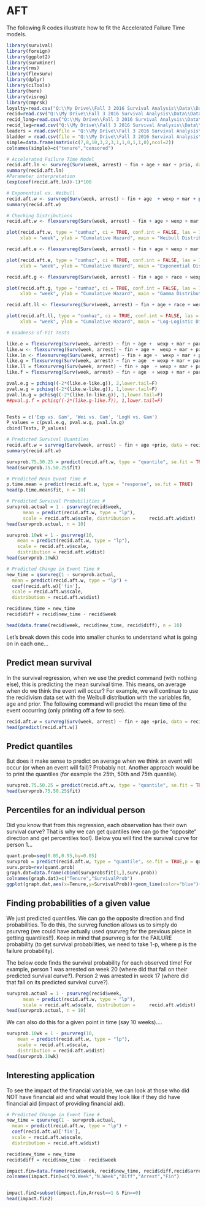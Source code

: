 # AFT

The following R codes illustrate how to fit the Accelerated Failure Time models.

```r
library(survival)
library(foreign)
library(ggplot2)
library(survminer)
library(rms)
library(flexsurv)
library(dplyr)
library(ciTools)
library(here)
library(visreg)
library(cmprsk)
loyalty=read.csv("Q:\\My Drive\\Fall 3 2016 Survival Analysis\\Data\\Data_R\\loyalty.csv",header=T)
recid=read.csv("Q:\\My Drive\\Fall 3 2016 Survival Analysis\\Data\\Data_R\\recid.csv",header=T)
recid_long=read.csv("Q:\\My Drive\\Fall 3 2016 Survival Analysis\\Data\\Data_R\\recid_long.csv",header=T)
recid_lag=read.csv("Q:\\My Drive\\Fall 3 2016 Survival Analysis\\Data\\Data_R\\recid_lag.csv",header=T)
leaders = read.csv(file = "Q:\\My Drive\\Fall 3 2016 Survival Analysis\\Data\\Data_R\\leaders.csv", header = TRUE)
bladder = read.csv(file = "Q:\\My Drive\\Fall 3 2016 Survival Analysis\\Data\\Data_R\\bladder.csv", header = TRUE)
simple=data.frame(matrix(c(7,8,10,3,2,3,1,1,0,1,1,0),ncol=2))
colnames(simple)=c("tenure","censored")

```


```r

# Accelerated Failure Time Model 
recid.aft.ln <- survreg(Surv(week, arrest) ~ fin + age + mar + prio, data = recid, dist = 'lognormal')
summary(recid.aft.ln)
#Parameter interpretation
(exp(coef(recid.aft.ln))-1)*100

# Exponential vs. Weibull 
recid.aft.w <- survreg(Surv(week, arrest) ~ fin + age  + wexp + mar + paro + prio, data = recid, dist = 'weibull')
summary(recid.aft.w)

# Checking Distributions 
recid.aft.w <- flexsurvreg(Surv(week, arrest) ~ fin + age + wexp + mar + paro + prio, data = recid, dist = "weibull")

plot(recid.aft.w, type = "cumhaz", ci = TRUE, conf.int = FALSE, las = 1, bty = "n",
     xlab = "week", ylab = "Cumulative Hazard", main = "Weibull Distribution")

recid.aft.e <- flexsurvreg(Surv(week, arrest) ~ fin + age + wexp + mar + paro + prio, data = recid, dist = "exp")

plot(recid.aft.e, type = "cumhaz", ci = TRUE, conf.int = FALSE, las = 1, bty = "n",
     xlab = "week", ylab = "Cumulative Hazard", main = "Exponential Distribution")

recid.aft.g <- flexsurvreg(Surv(week, arrest) ~ fin + age + race + wexp + mar + paro + prio, data = recid, dist = "gamma")

plot(recid.aft.g, type = "cumhaz", ci = TRUE, conf.int = FALSE, las = 1, bty = "n",
     xlab = "week", ylab = "Cumulative Hazard", main = "Gamma Distribution")

recid.aft.ll <- flexsurvreg(Surv(week, arrest) ~ fin + age + race + wexp + mar + paro + prio, data = recid, dist = "llogis")

plot(recid.aft.ll, type = "cumhaz", ci = TRUE, conf.int = FALSE, las = 1, bty = "n",
     xlab = "week", ylab = "Cumulative Hazard", main = "Log-Logistic Distribution")

# Goodness-of-Fit Tests 

like.e = flexsurvreg(Surv(week, arrest) ~ fin + age +  wexp + mar + paro + prio, data = recid, dist = "exp")$loglik
like.w <- flexsurvreg(Surv(week, arrest) ~ fin + age +  wexp + mar + paro + prio, data = recid, dist = "weibull")$loglik
like.ln <- flexsurvreg(Surv(week, arrest) ~ fin + age +  wexp + mar + paro + prio, data = recid, dist = "lnorm")$loglik
like.g = flexsurvreg(Surv(week, arrest) ~ fin + age  + wexp + mar + paro + prio, data = recid, dist = "gamma")$loglik
like.ll = flexsurvreg(Surv(week, arrest) ~ fin + age  + wexp + mar + paro + prio, data = recid, dist = "llogis")$loglik
like.f = flexsurvreg(Surv(week, arrest) ~ fin + age  + wexp + mar + paro + prio, data = recid, dist = "genf")$loglik

pval.e.g = pchisq((-2*(like.e-like.g)), 2,lower.tail=F)
pval.w.g = pchisq((-2*(like.w-like.g)), 1,lower.tail=F)
pval.ln.g = pchisq((-2*(like.ln-like.g)), 1,lower.tail=F)
##pval.g.f = pchisq((-2*(like.g-like.f)), 1,lower.tail=F)


Tests = c('Exp vs. Gam', 'Wei vs. Gam', 'LogN vs. Gam')
P_values = c(pval.e.g, pval.w.g, pval.ln.g)
cbind(Tests, P_values)

# Predicted Survival Quantiles 
recid.aft.w = survreg(Surv(week, arrest) ~ fin + age +prio, data = recid, dist = 'weibull')
summary(recid.aft.w)

survprob.75.50.25 = predict(recid.aft.w, type = "quantile", se.fit = TRUE,p = c(0.25, 0.5, 0.75))
head(survprob.75.50.25$fit)

# Predicted Mean Event Time #
p.time.mean = predict(recid.aft.w, type = "response", se.fit = TRUE)
head(p.time.mean$fit, n = 10)

# Predicted Survival Probabilities #
survprob.actual = 1 - psurvreg(recid$week,
      mean = predict(recid.aft.w, type = "lp"),
      scale = recid.aft.w$scale, distribution =     recid.aft.w$dist)
head(survprob.actual, n = 10)

survprob.10wk = 1 - psurvreg(10,
    mean = predict(recid.aft.w, type = "lp"),
    scale = recid.aft.w$scale,
    distribution = recid.aft.w$dist)
head(survprob.10wk)

# Predicted Change in Event Time #
new_time = qsurvreg(1 - survprob.actual,
  mean = predict(recid.aft.w, type = "lp") +
  coef(recid.aft.w)['fin'],
  scale = recid.aft.w$scale,
  distribution = recid.aft.w$dist)

recid$new_time = new_time
recid$diff = recid$new_time - recid$week

head(data.frame(recid$week, recid$new_time, recid$diff), n = 10)


```

Let's break down this code into smaller chunks to understand what is going on in each one...

## Predict mean survival
In the survival regression, when we use the predict command (with nothing else), this is predicting the mean survival time.  This means, on average when do we think the event will occur?  For example, we will continue to use the recidivism data set with the Weibull distribution with the variables fin, age and prior.  The following command will predict the mean time of the event occurring (only printing off a few to see).
```r

recid.aft.w = survreg(Surv(week, arrest) ~ fin + age +prio, data = recid, dist = 'weibull')
head(predict(recid.aft.w))

```

## Predict quantiles
But does it make sense to predict on average when we think an event will occur (or when an event will fail)? Probably not.  Another approach would be to print the quantiles (for example the 25th, 50th and 75th quantile).

```r

survprob.75.50.25 = predict(recid.aft.w, type = "quantile", se.fit = TRUE,p = c(0.25, 0.5, 0.75))
head(survprob.75.50.25$fit)
```

## Percentiles for an individual person
Did you know that from this regression, each observation has their own survival curve?  That is why we can get quantiles (we can go the "opposite" direction and get percentiles too!).  Below you will find the survival curve for person 1...

```r

quant.prob=seq(0.05,0.95,by=0.05)
survprob = predict(recid.aft.w, type = "quantile", se.fit = TRUE,p = quant.prob)
surv.prob=rev(quant.prob)
graph.dat=data.frame(cbind(survprob$fit[1,],surv.prob))
colnames(graph.dat)=c("Tenure","SurvivalProb")
ggplot(graph.dat,aes(x=Tenure,y=SurvivalProb))+geom_line(color="blue")+labs(title="Survival Curve for Person 1",x="Tenure",y="Survival Probability")


```

## Finding probabilities of a given value

We just predicted quantiles.  We can go the opposite direction and find probabilities.  To do this, the survreg function allows us to simply do psurvreg (we could have actually used qsurvreg for the previous piece in getting quantiles!!).  Keep in mind that psurvreg is for the FAILURE probability (to get survival probabilities, we need to take 1-p, where p is the failure probability).

The below code finds the survival probability for each observed time!  For example, person 1 was arrested on week 20 (where did that fall on their predicted survival curve?). Person 2 was arrested in week 17 (where did that fall on its predicted survival curve?).

```r
survprob.actual = 1 - psurvreg(recid$week,
      mean = predict(recid.aft.w, type = "lp"),
      scale = recid.aft.w$scale, distribution =     recid.aft.w$dist)
head(survprob.actual, n = 10)


```

We can also do this for a given point in time (say 10 weeks)....

```r
survprob.10wk = 1 - psurvreg(10,
    mean = predict(recid.aft.w, type = "lp"),
    scale = recid.aft.w$scale,
    distribution = recid.aft.w$dist)
head(survprob.10wk)

```

## Interesting application 
To see the impact of the financial variable, we can look at those who did NOT have financial aid and what would they look like if they did have financial aid (impact of providing financial aid).

```r
# Predicted Change in Event Time #
new_time = qsurvreg(1 - survprob.actual,
  mean = predict(recid.aft.w, type = "lp") +
  coef(recid.aft.w)['fin'],
  scale = recid.aft.w$scale,
  distribution = recid.aft.w$dist)

recid$new_time = new_time
recid$diff = recid$new_time - recid$week

impact.fin=data.frame(recid$week, recid$new_time, recid$diff,recid$arrest,recid$fin)
colnames(impact.fin)=c("O.Week","N.Week","Diff","Arrest","Fin")


impact.fin2=subset(impact.fin,Arrest==1 & Fin==0)
head(impact.fin2)

```
